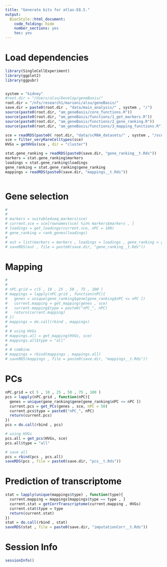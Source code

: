 ```yaml
---
title: "Generate bits for atlas-E8.5."
output:
  BiocStyle::html_document:
    code_folding: hide
    number_sections: yes
    toc: yes  
---
```

# Load dependencies

```r


library(SingleCellExperiment)
library(ggplot2)
library(ggpubr)


system = "kidney"
#root.dir = "/Users/alsu/Develop/geneBasis/"
root.dir = "/nfs/research1/marioni/alsu/geneBasis/"
save.dir = paste0(root.dir , "data/main_analysis/" , system , "/")
source(paste0(root.dir, "am_geneBasis/core_functions.R"))
source(paste0(root.dir, "am_geneBasis/functions/1_get_markers.R"))
source(paste0(root.dir, "am_geneBasis/functions/2_gene_ranking.R"))
source(paste0(root.dir, "am_geneBasis/functions/3_mapping_functions.R"))

sce = readRDS(paste0( root.dir, "data/scRNA_datasets/" , system , "/sce_" , system , ".Rds"))
sce = filter_veryRareCelltypes(sce)
HVGs = getHVGs(sce , dir = "cluster")

stat.gene_ranking = readRDS(paste0(save.dir, "gene_ranking__t.Rds"))
markers = stat.gene_ranking$markers
loadings = stat.gene_ranking$loadings
gene_ranking = stat.gene_ranking$gene_ranking
mappings = readRDS(paste0(save.dir, "mappings__t.Rds"))



```

# Gene selection

```r
# 
# 
# markers = suitable4seq_markers(sce)
# current.sce = sce[rownames(sce) %in% markers$markers , ]
# loadings = get_loadings(current.sce, nPC = 100)
# gene_ranking = rank_genes(loadings)
# 
# out = list(markers = markers , loadings = loadings , gene_ranking = gene_ranking)
# saveRDS(out , file = paste0(save.dir, "gene_ranking__t.Rds"))


```

# Mapping

```r
# 
# 
# nPC.grid = c(5 , 10 , 25 , 50 , 75 , 100 )
# mappings = lapply(nPC.grid , function(nPC){
#   genes = unique(gene_ranking$gene[gene_ranking$nPC <= nPC ])
#   current.mapping = get_mapping(genes , sce)
#   current.mapping$type = paste0("nPC_", nPC)
#   return(current.mapping)
# })
# mappings = do.call(rbind , mappings)
#   
# # using HVGs
# mappings.all = get_mapping(HVGs, sce)
# mappings.all$type = "all"
# 
# # combine
# mappings = rbind(mappings , mappings.all)
# saveRDS(mappings , file = paste0(save.dir, "mappings__t.Rds"))


```

# PCs 

```r


nPC.grid = c( 5 , 10 , 25 , 50 , 75 , 100 )
pcs = lapply(nPC.grid , function(nPC){
  genes = unique(gene_ranking$gene[gene_ranking$nPC <= nPC ])
  current.pcs = get_PCs(genes , sce, nPC = 50)
  current.pcs$type = paste0("nPC_", nPC)
  return(current.pcs)
})
pcs = do.call(rbind , pcs)

# using HVGs
pcs.all = get_pcs(HVGs, sce)
pcs.all$type = "all"

# save all
pcs = rbind(pcs , pcs.all)
saveRDS(pcs , file = paste0(save.dir, "pcs__t.Rds"))


```

# Prediction of transcriptome

```r


stat = lapply(unique(mappings$type) , function(type){
  current.mapping = mappings[mappings$type == type , ]
  current.stat = getCorrTranscriptome(current.mapping , HVGs)
  current.stat$type = type
  return(current.stat)
})
stat = do.call(rbind , stat)
saveRDS(stat , file = paste0(save.dir, "imputationCorr__t.Rds"))


```

# Session Info

```r
sessionInfo()
```
